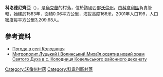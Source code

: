 {{coord|51|14|26|N|24|45|23|E|scale:30000|display=title}}

'''科洛德尼齊亞'''（{{lang-uk|Колодниця}}），是[[烏克蘭|烏克蘭]]的村落，位於該國西部[[沃倫州|沃倫州]]，由[[科韋利區|科韋利區]]負責管轄，始建於1583年，面積0.06平方公里，海拔高度166米，2001年人口199，人口密度每平方公里3,209.68人。

==參考資料==
* [http://weather.in.ua/ua/volynskaja/11103 Погода в селі Колодниця] {{Wayback|url=http://weather.in.ua/ua/volynskaja/11103 |date=20111219110652 }}
* [http://www.cerkva.info/en/news/diocesan-news/5638-kolodnytsia.html Митрополит Луцький і Волинський Михаїл освятив новий храм Святого Духа в с. Колодниця Ковельського районного деканату] {{Wayback|url=http://www.cerkva.info/en/news/diocesan-news/5638-kolodnytsia.html |date=20161019200328 }}

[[Category:沃倫州村落|Category:沃倫州村落]]
[[Category:科韋利區村落|Category:科韋利區村落]]


{{Volyn-geo-stub}}